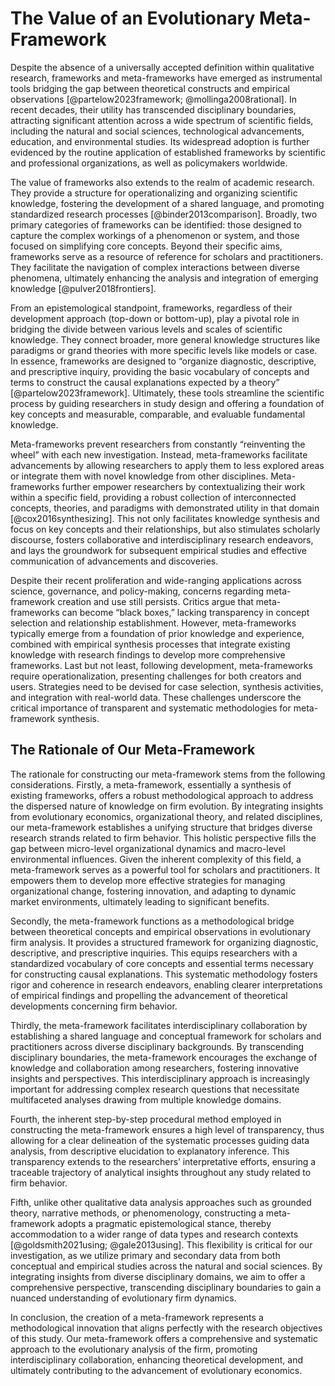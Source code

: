 # The Value of an Evolutionary Meta-Framework

Despite the absence of a universally accepted definition within qualitative research, frameworks and meta-frameworks have emerged as instrumental tools bridging the gap between theoretical constructs and empirical observations [@partelow2023framework; @mollinga2008rational]. In recent decades, their utility has transcended disciplinary boundaries, attracting significant attention across a wide spectrum of scientific fields, including the natural and social sciences, technological advancements, education, and environmental studies. Its widespread adoption is further evidenced by the routine application of established frameworks by scientific and professional organizations, as well as policymakers worldwide.

The value of frameworks also extends to the realm of academic research. They provide a structure for operationalizing and organizing scientific knowledge, fostering the development of a shared language, and promoting standardized research processes [@binder2013comparison]. Broadly, two primary categories of frameworks can be identified: those designed to capture the complex workings of a phenomenon or system, and those focused on simplifying core concepts. Beyond their specific aims, frameworks serve as a resource of reference for scholars and practitioners. They facilitate the navigation of complex interactions between diverse phenomena, ultimately enhancing the analysis and integration of emerging knowledge [@pulver2018frontiers].

From an epistemological standpoint, frameworks, regardless of their development approach (top-down or bottom-up), play a pivotal role in bridging the divide between various levels and scales of scientific knowledge. They connect broader, more general knowledge structures like paradigms or grand theories with more specific levels like models or case. In essence, frameworks are designed to "organize diagnostic, descriptive, and prescriptive inquiry, providing the basic vocabulary of concepts and terms to construct the causal explanations expected by a theory" [@partelow2023framework]. Ultimately, these tools streamline the scientific process by guiding researchers in study design and offering a foundation of key concepts and measurable, comparable, and evaluable fundamental knowledge.

Meta-frameworks prevent researchers from constantly "reinventing the wheel" with each new investigation. Instead, meta-frameworks facilitate advancements by allowing researchers to apply them to less explored areas or integrate them with novel knowledge from other disciplines. Meta-frameworks further empower researchers by contextualizing their work within a specific field, providing a robust collection of interconnected concepts, theories, and paradigms with demonstrated utility in that domain [@cox2016synthesizing]. This not only facilitates knowledge synthesis and focus on key concepts and their relationships, but also stimulates scholarly discourse, fosters collaborative and interdisciplinary research endeavors, and lays the groundwork for subsequent empirical studies and effective communication of advancements and discoveries.

Despite their recent proliferation and wide-ranging applications across science, governance, and policy-making, concerns regarding meta-framework creation and use still persists. Critics argue that meta-frameworks can become "black boxes," lacking transparency in concept selection and relationship establishment. However, meta-frameworks typically emerge from a foundation of prior knowledge and experience, combined with empirical synthesis processes that integrate existing knowledge with research findings to develop more comprehensive frameworks. Last but not least, following development, meta-frameworks require operationalization, presenting challenges for both creators and users. Strategies need to be devised for case selection, synthesis activities, and integration with real-world data. These challenges underscore the critical importance of transparent and systematic methodologies for meta-framework synthesis.

## The Rationale of Our  Meta-Framework

The rationale for constructing our meta-framework stems from the following considerations. Firstly, a meta-framework, essentially a synthesis of existing frameworks, offers a robust methodological approach to address the dispersed nature of knowledge on firm evolution. By integrating insights from evolutionary economics, organizational theory, and related disciplines, our meta-framework establishes a unifying structure that bridges diverse research strands related to firm behavior. This holistic perspective fills the gap between micro-level organizational dynamics and macro-level environmental influences. Given the inherent complexity of this field, a meta-framework serves as a powerful tool for scholars and practitioners. It empowers them to develop more effective strategies for managing organizational change, fostering innovation, and adapting to dynamic market environments, ultimately leading to significant benefits.

Secondly, the meta-framework functions as a methodological bridge between theoretical concepts and empirical observations in evolutionary firm analysis. It provides a structured framework for organizing diagnostic, descriptive, and prescriptive inquiries. This equips researchers with a standardized vocabulary of core concepts and essential terms necessary for constructing causal explanations. This systematic methodology fosters rigor and coherence in research endeavors, enabling clearer interpretations of empirical findings and propelling the advancement of theoretical developments concerning firm behavior.

Thirdly, the meta-framework facilitates interdisciplinary collaboration by establishing a shared language and conceptual framework for scholars and practitioners across diverse disciplinary backgrounds. By transcending disciplinary boundaries, the meta-framework encourages the exchange of knowledge and collaboration among researchers, fostering innovative insights and perspectives. This interdisciplinary approach is increasingly important for addressing complex research questions that necessitate multifaceted analyses drawing from multiple knowledge domains.

Fourth, the inherent step-by-step procedural method employed in constructing the meta-framework ensures a high level of transparency, thus allowing for a clear delineation of the systematic processes guiding data analysis, from descriptive elucidation to explanatory inference. This transparency extends to the researchers' interpretative efforts, ensuring a traceable trajectory of analytical insights throughout any study related to firm behavior.

Fifth, unlike other qualitative data analysis approaches such as grounded theory, narrative methods, or phenomenology, constructing a meta-framework adopts a pragmatic epistemological stance, thereby accommodation to a wider range of data types and research contexts [@goldsmith2021using; @gale2013using]. This flexibility is critical for our investigation, as we utilize primary and secondary data from both conceptual and empirical studies across the natural and social sciences. By integrating insights from diverse disciplinary domains, we aim to offer a comprehensive perspective, transcending disciplinary boundaries to gain a nuanced understanding of evolutionary firm dynamics.

In conclusion, the creation of a meta-framework represents a methodological innovation that aligns perfectly with the research objectives of this study. Our meta-framework offers a comprehensive and systematic approach to the evolutionary analysis of the firm, promoting interdisciplinary collaboration, enhancing theoretical development, and ultimately contributing to the advancement of evolutionary economics.
